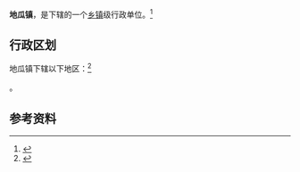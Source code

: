 {{中国乡级行政区|52/23/23/105/000}}

'''地瓜镇'''，是{{PRC admin/fullname|52/23/23/105/000|3}}下辖的一个[[乡镇|乡镇]]级行政单位。<ref>{{PRC admin/ref sgc|{{PRC admin/parent|52/23/23/105/000}}}}</ref>

== 行政区划 ==

地瓜镇下辖以下地区：<ref>{{PRC admin/ref sgc|52/23/23/105/000}}</ref>

{{PRC admin/children|52/23/23/105/000}}。

== 参考资料 ==

{{reflist}}

{{行政区划小作品}}
{{PRC admin/navcat|52/23/23/105/000}}